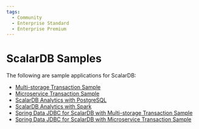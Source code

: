 ```yaml
---
tags:
  - Community
  - Enterprise Standard
  - Enterprise Premium
---
```


# ScalarDB Samples

The following are sample applications for ScalarDB:

- [Multi-storage Transaction Sample](multi-storage-transaction-sample/README.mdx)
- [Microservice Transaction Sample](microservice-transaction-sample/README.mdx)
- [ScalarDB Analytics with PostgreSQL](scalardb-analytics-postgresql-sample/README.mdx)
- [ScalarDB Analytics with Spark](scalardb-analytics-spark-sample/README.mdx)
- [Spring Data JDBC for ScalarDB with Multi-storage Transaction Sample](spring-data-multi-storage-transaction-sample/README.mdx)
- [Spring Data JDBC for ScalarDB with Microservice Transaction Sample](spring-data-microservice-transaction-sample/README.mdx)
